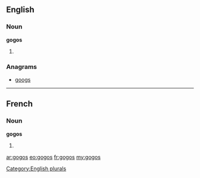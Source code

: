 ==English==

===Noun===
'''gogos'''

# {{plural of|[[gogo]]}}

===Anagrams===
* [[googs#English|googs]]

[[Category:English plurals]]
----
==French==

===Noun===
'''gogos''' {{m|p}}

# {{plural of|[[gogo]]|lang=fr}}

[[ar:gogos]]
[[eo:gogos]]
[[fr:gogos]]
[[my:gogos]]